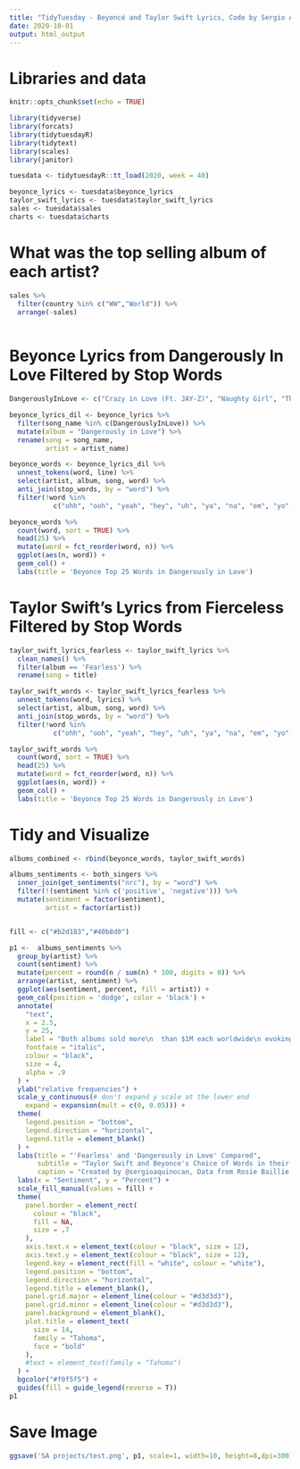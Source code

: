```yaml
---
title: "TidyTuesday - Beyoncé and Taylor Swift Lyrics, Code by Sergio Aquino" 
date: 2020-10-01
output: html_output
---
```



# Libraries and data

```r

knitr::opts_chunk$set(echo = TRUE)

library(tidyverse)
library(forcats)
library(tidytuesdayR)
library(tidytext)
library(scales)
library(janitor)

tuesdata <- tidytuesdayR::tt_load(2020, week = 40)

beyonce_lyrics <- tuesdata$beyonce_lyrics
taylor_swift_lyrics <- tuesdata$taylor_swift_lyrics
sales <- tuesdata$sales
charts <- tuesdata$charts

```


# What was the top selling album of each artist? 
 
```r
sales %>% 
  filter(country %in% c("WW","World")) %>% 
  arrange(-sales) 
  
```

# Beyonce Lyrics from Dangerously In Love Filtered by Stop Words

```r

DangerouslyInLove <- c("Crazy in Love (Ft. JAY-Z)", "Naughty Girl", "That's How You Like It (Ft. JAY-Z)", "Baby Boy (Ft. Sean Paul)", "Hip Hop Star (Ft. Big Boi & Sleepy Brown)", "Be With You", "Me, Myself, and I", "Yes", "Signs (Ft. Missy Elliott)", "Speechless", "The Closer I Get to You (Ft. Luther Vandross)", "Dangerously in Love 2", "Beyoncé Interlude", "Gift From Virgo", "Daddy")

beyonce_lyrics_dil <- beyonce_lyrics %>%
  filter(song_name %in% c(DangerouslyInLove)) %>%
  mutate(album = "Dangerously in Love") %>% 
  rename(song = song_name,
         artist = artist_name)

beyonce_words <- beyonce_lyrics_dil %>% 
  unnest_tokens(word, line) %>% 
  select(artist, album, song, word) %>% 
  anti_join(stop_words, by = "word") %>% 
  filter(!word %in%
           c("ohh", "ooh", "yeah", "hey", "uh", "ya", "na", "em", "yo","huh"))

beyonce_words %>% 
  count(word, sort = TRUE) %>%
  head(25) %>%
  mutate(word = fct_reorder(word, n)) %>%
  ggplot(aes(n, word)) +
  geom_col() +
  labs(title = 'Beyonce Top 25 Words in Dangerously in Love')


```

# Taylor Swift's Lyrics from Fierceless Filtered by Stop Words


```r

taylor_swift_lyrics_fearless <- taylor_swift_lyrics %>%
  clean_names() %>% 
  filter(album == 'Fearless') %>% 
  rename(song = title)

taylor_swift_words <- taylor_swift_lyrics_fearless %>% 
  unnest_tokens(word, lyrics) %>% 
  select(artist, album, song, word) %>% 
  anti_join(stop_words, by = "word") %>% 
  filter(!word %in%
           c("ohh", "ooh", "yeah", "hey", "uh", "ya", "na", "em", "yo","huh"))

taylor_swift_words %>% 
  count(word, sort = TRUE) %>%
  head(25) %>%
  mutate(word = fct_reorder(word, n)) %>%
  ggplot(aes(n, word)) +
  geom_col() +
  labs(title = 'Beyonce Top 25 Words in Dangerously in Love')

```

# Tidy and Visualize

```r

albums_combined <- rbind(beyonce_words, taylor_swift_words)

albums_sentiments <- both_singers %>%
  inner_join(get_sentiments("nrc"), by = "word") %>% 
  filter(!(sentiment %in% c('positive', 'negative'))) %>% 
  mutate(sentiment = factor(sentiment),
         artist = factor(artist))


fill <- c("#b2d183","#40b8d0")

p1 <-  albums_sentiments %>%
  group_by(artist) %>%
  count(sentiment) %>%
  mutate(percent = round(n / sum(n) * 100, digits = 0)) %>%
  arrange(artist, sentiment) %>%
  ggplot(aes(sentiment, percent, fill = artist)) +
  geom_col(position = 'dodge', color = 'black') +
  annotate(
    "text",
    x = 2.5,
    y = 25,
    label = "Both albums sold more\n  than $1M each worldwide\n evoking similar emotions.",
    fontface = "italic",
    colour = "black",
    size = 4,
    alpha = .9
  ) +
  ylab("relative frequencies") +
  scale_y_continuous(# don't expand y scale at the lower end
    expand = expansion(mult = c(0, 0.05))) +
  theme(
    legend.position = "bottom",
    legend.direction = "horizontal",
    legend.title = element_blank()
  ) +
  labs(title = "'Fearless' and 'Dangerously in Love' Compared",
       subtitle = "Taylor Swift and Beyonce's Choice of Words in their Top Selling Albums Grouped by Sentiment", 
       caption = "Created by @sergioaquinocan, Data from Rosie Baillie and Dr. Sara Stoudt, #TidyTuesday") +
  labs(x = "Sentiment", y = "Percent") +
  scale_fill_manual(values = fill) +
  theme(
    panel.border = element_rect(
      colour = "black",
      fill = NA,
      size = .7
    ),
    axis.text.x = element_text(colour = "black", size = 12),
    axis.text.y = element_text(colour = "black", size = 12),
    legend.key = element_rect(fill = "white", colour = "white"),
    legend.position = "bottom",
    legend.direction = "horizontal",
    legend.title = element_blank(),
    panel.grid.major = element_line(colour = "#d3d3d3"),
    panel.grid.minor = element_line(colour = "#d3d3d3"),
    panel.background = element_blank(),
    plot.title = element_text(
      size = 14,
      family = "Tahoma",
      face = "bold"
    ),
    #text = element_text(family = "Tahoma")
  ) +
  bgcolor("#f0f5f5") +
  guides(fill = guide_legend(reverse = T))
p1


```


# Save Image

```r

ggsave('SA projects/test.png', p1, scale=1, width=10, height=8,dpi=300)

```
